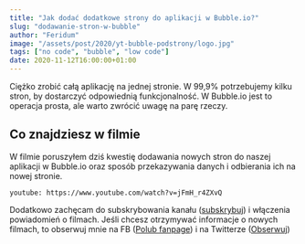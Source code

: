 ```yaml
---
title: "Jak dodać dodatkowe strony do aplikacji w Bubble.io?"
slug: "dodawanie-stron-w-bubble"
author: "Feridum"
image: "/assets/post/2020/yt-bubble-podstrony/logo.jpg"
tags: ["no code", "bubble", "low code"]
date: 2020-11-12T16:00:00+01:00
---
```


Ciężko zrobić całą aplikację na jednej stronie. W 99,9% potrzebujemy kilku stron, by dostarczyć odpowiednią funkcjonalność. W Bubble.io jest to operacja prosta, ale warto zwrócić uwagę na parę rzeczy.



## Co znajdziesz w filmie

W filmie poruszyłem dziś kwestię dodawania nowych stron do naszej aplikacji w Bubble.io oraz sposób przekazywania danych i odbierania ich na nowej stronie.

`youtube: https://www.youtube.com/watch?v=jFmH_r4ZXvQ`

Dodatkowo zachęcam do subskrybowania kanału ([subskrybuj](https://www.youtube.com/channel/UCooPcxqwzgbQUpnh4FAoZpw?sub_confirmation=1)) i włączenia powiadomień o filmach. Jeśli chcesz otrzymywać informacje o nowych filmach, to obserwuj mnie na FB ([Polub fanpage](https://www.facebook.com/fsgeekk)) i na Twitterze ([Obserwuj](https://twitter.com/fsgeek_pl))